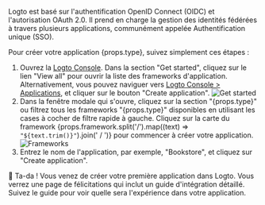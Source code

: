 Logto est basé sur l'authentification OpenID Connect (OIDC) et l'autorisation OAuth 2.0. Il prend en charge la gestion des identités fédérées à travers plusieurs applications, communément appelée Authentification unique (SSO).

Pour créer votre application {props.type}, suivez simplement ces étapes :

1. Ouvrez la [Logto Console](https://cloud.logto.io). Dans la section "Get started", cliquez sur le lien "View all" pour ouvrir la liste des frameworks d'application. Alternativement, vous pouvez naviguer vers [Logto Console > Applications](https://cloud.logto.io/to/applications), et cliquer sur le bouton "Create application".
   ![Get started](../assets/get-started.png)
2. Dans la fenêtre modale qui s'ouvre, cliquez sur la section "{props.type}" ou filtrez tous les frameworks "{props.type}" disponibles en utilisant les cases à cocher de filtre rapide à gauche. Cliquez sur la carte du framework {props.framework.split('/').map((text) => `"${text.trim()}"`).join(' / ')} pour commencer à créer votre application.
   ![Frameworks](../assets/framework-list.png)
3. Entrez le nom de l'application, par exemple, "Bookstore", et cliquez sur "Create application".

🎉 Ta-da ! Vous venez de créer votre première application dans Logto. Vous verrez une page de félicitations qui inclut un guide d'intégration détaillé. Suivez le guide pour voir quelle sera l'expérience dans votre application.
